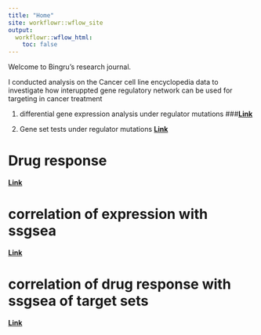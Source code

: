 ---
title: "Home"
site: workflowr::wflow_site
output:
  workflowr::wflow_html:
    toc: false
---

Welcome to Bingru's research journal.  

I conducted analysis on the Cancer cell line encyclopedia data to investigate how interuppted gene regulatory network can be used for targeting in cancer treatment

1) differential gene expression analysis under regulator mutations
###**[Link](first-analysis.html)** 


2) Gene set tests under regulator mutations
**[Link](gene_set_analysis.html)** 

# Drug response
**[Link](drugresponse.html)**

# correlation of expression with ssgsea
**[Link](correlation_analysis.html)**

# correlation of drug response with ssgsea of target sets
**[Link](drugcorr.html)**
